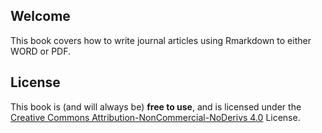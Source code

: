 ## Welcome {.unnumbered}

This book covers how to write journal articles using Rmarkdown to either WORD or PDF. 

## License {.unnumbered}

This book is (and will always be) **free to use**, and is licensed under the [Creative Commons Attribution-NonCommercial-NoDerivs 4.0](https://creativecommons.org/licenses/by-nc-nd/4.0/) License.


